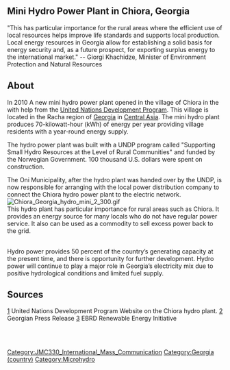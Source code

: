 == Mini Hydro Power Plant in Chiora, Georgia ==

"This has particular importance for the rural areas where the efficient use of local resources helps improve life standards and supports local production. Local energy resources in Georgia allow for establishing a solid basis for energy security and, as a future prospect, for exporting surplus energy to the international market."  -- Giorgi Khachidze, Minister of Environment Protection and Natural Resources


== About ==

In 2010 A new mini hydro power plant opened in the village of Chiora in the with help from the [[United Nations Development Program]].  This village is located in the Racha region of [[Georgia (country)|Georgia]] in [[Central Asia]].  The mini hydro plant produces 70-kilowatt-hour (kWh) of energy per year providing village residents with a year-round energy supply.  

The hydro power plant was built with a UNDP program called "Supporting Small Hydro Resources at the Level of Rural Communities" and funded by the Norwegian Government. 100 thousand U.S. dollars were spent on construction.

The Oni Municipality, after the hydro plant was handed over by the UNDP, is now responsible for arranging with the local power distribution company to connect the Chiora hydro power plant to the electric network.  
<br>
[[Image:Chiora_Georgia_hydro_mini_2_300.gif|right]]
<br>
This hydro plant has particular importance for rural areas such as Chiora.  It provides an energy source for many locals who do not have regular power service.  It also can be used as a commodity to sell excess power back to the grid.

<br>Hydro power provides 50 percent of the country’s generating capacity at the present time, and there is opportunity for further development.  Hydro power will continue to play a major role in Georgia’s electricity mix due to positive hydrological conditions and limited fuel supply.<br>

== Sources ==

[http://europeandcis.undp.org/environment/georgia/show/535AD537-F203-1EE9-BB924E6D8F45A060] United Nations Development Program Website on the Chiora hydro plant.
[http://moe.gov.ge/index.php?lang_id=ENG&sec_id=40&info_id=137] Georgian Press Release
[http://www.ebrdrenewables.com/sites/renew/countries/Georgia/default.aspx] EBRD Renewable Energy Initiative

<br><br>

{{attrib class|JMC330 International Mass Communication|May 15, 2010}}
[[Category:JMC330_International_Mass_Communication]]
[[Category:Georgia (country)]]
[[Category:Microhydro]]